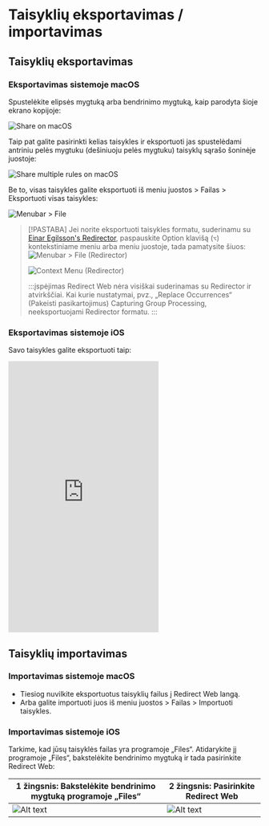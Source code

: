 # Taisyklių eksportavimas / importavimas

## Taisyklių eksportavimas

### Eksportavimas sistemoje macOS

Spustelėkite elipsės mygtuką arba bendrinimo mygtuką, kaip parodyta šioje ekrano kopijoje:

![Share on macOS](/img/share-on-macos.png)

Taip pat galite pasirinkti kelias taisykles ir eksportuoti jas spustelėdami antriniu pelės mygtuku (dešiniuoju pelės mygtuku) taisyklų sąrašo šoninėje juostoje:

![Share multiple rules on macOS](/img/multiselect-on-macos.png)

Be to, visas taisykles galite eksportuoti iš meniu juostos > Failas > Eksportuoti visas taisykles:

![Menubar > File](/img/menubar-file.png)

> [!PASTABA]
> Jei norite eksportuoti taisykles formatu, suderinamu su [Einar Egilsson's Redirector](https://einaregilsson.com/redirector/), paspauskite Option klavišą (`⌥`) kontekstiniame meniu arba meniu juostoje, tada pamatysite šiuos:
> ![Menubar > File (Redirector)](/img/menubar-file-redirector.png)
>
> ![Context Menu (Redirector)](/img/context-menu-redirector.png)
>
> :::įspėjimas
> Redirect Web nėra visiškai suderinamas su Redirector ir atvirkščiai. Kai kurie nustatymai, pvz., „Replace Occurrences“ (Pakeisti pasikartojimus) Capturing Group Processing, neeksportuojami Redirector formatu.
> :::

### Eksportavimas sistemoje iOS

Savo taisykles galite eksportuoti taip:

<iframe height="540" src="https://www.youtube.com/embed/uQ6-SLEMlT4" title="iOS Demo Video for exporting rules (YouTube)" frameborder="0" allow="accelerometer; autoplay; clipboard-write; encrypted-media; gyroscope; picture-in-picture; web-share" allowfullscreen></iframe>

## Taisyklių importavimas

### Importavimas sistemoje macOS

- Tiesiog nuvilkite eksportuotus taisyklių failus į Redirect Web langą.
- Arba galite importuoti juos iš meniu juostos > Failas > Importuoti taisykles.

### Importavimas sistemoje iOS

Tarkime, kad jūsų taisyklės failas yra programoje „Files“. Atidarykite jį programoje „Files“, bakstelėkite bendrinimo mygtuką ir tada pasirinkite Redirect Web:

| 1 žingsnis: Bakstelėkite bendrinimo mygtuką programoje „Files“ | 2 žingsnis: Pasirinkite Redirect Web |
| ----------------------------------------------------------- | ------------------------------------ |
| ![Alt text](/img/files-share-ios.png)                       | ![Alt text](/img/share-sheet-ios.png) |